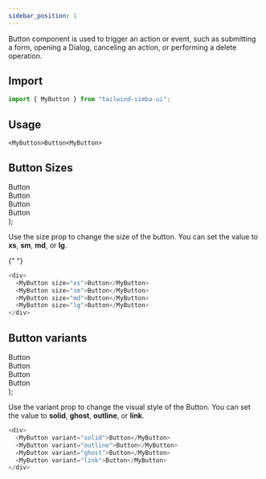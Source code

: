 ```yaml
---
sidebar_position: 1
---
```



Button component is used to trigger an action or event, such as submitting a form, opening a Dialog, canceling an action, or performing a delete operation.

## Import

```js
import { MyButton } from "tailwind-simba-ui";
```

## Usage

<!-- insert button example here -->

```
<MyButton>Button<MyButton>
```

## Button Sizes

  <div className="flex h-24 items-center border-2	rounded-xl mb-4">
    <div className="pr-2 pl-2">
      <MyButton size="xs">Button</MyButton>
    </div>
    <div className="pr-2">
      <MyButton size="sm">Button</MyButton>
    </div>
    <div className="pr-2">
      <MyButton size="md">Button</MyButton>
    </div>
    <div>
      <MyButton size="lg">Button</MyButton>
    </div>
  </div>
);

Use the size prop to change the size of the button. You can set the value to **xs**, **sm**, **md**, or **lg**.

<!-- insert button example here -->

<ButtonSizes></ButtonSizes>{" "}

```js
<div>
  <MyButton size="xs">Button</MyButton>
  <MyButton size="sm">Button</MyButton>
  <MyButton size="md">Button</MyButton>
  <MyButton size="lg">Button</MyButton>
</div>
```

## Button variants

  <div className="flex h-24 items-center border-2	rounded-xl mb-4">
    <div className="pr-2 pl-2">
      <MyButton variant="solid">Button</MyButton>
    </div>
    <div className="pr-2">
      <MyButton variant="outline">Button</MyButton>
    </div>
    <div className="pr-2">
      <MyButton variant="ghost">Button</MyButton>
    </div>
    <div>
      <MyButton variant="link">Button</MyButton>
    </div>
  </div>
);

Use the variant prop to change the visual style of the Button. You can set the value to **solid**, **ghost**, **outline**, or **link**.

<ButtonVariants></ButtonVariants>

```js
<div>
  <MyButton variant="solid">Button</MyButton>
  <MyButton variant="outline">Button</MyButton>
  <MyButton variant="ghost">Button</MyButton>
  <MyButton variant="link">Button</MyButton>
</div>
```
